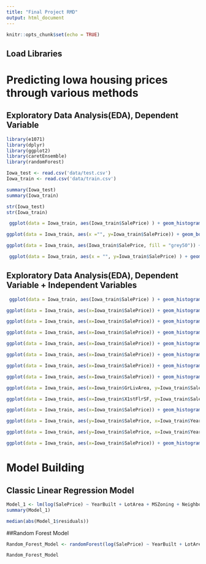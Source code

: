 ```yaml
---
title: "Final Project RMD"
output: html_document
---
```


```r
knitr::opts_chunk$set(echo = TRUE)
```

## Load Libraries

# Predicting Iowa housing prices through various methods

## Exploratory Data Analysis(EDA), Dependent Variable

```r
library(e1071)
library(dplyr)
library(ggplot2)
library(caretEnsemble)
library(randomForest)
```

```r
Iowa_test <- read.csv('data/test.csv')
Iowa_train <- read.csv('data/train.csv')

```

```r
summary(Iowa_test)
summary(Iowa_train)
```

```r
str(Iowa_test)
str(Iowa_train)
```

```r
 ggplot(data = Iowa_train, aes(Iowa_train$SalePrice) ) + geom_histogram() +labs(title = "Distribution of Sale Price", x = "Sale Price", y = "count")
```

```r
ggplot(data = Iowa_train, aes(x ="", y=Iowa_train$SalePrice)) + geom_boxplot() + labs(title = "Distribution of sale price", y = "Sale Price")
```

```r
ggplot(data = Iowa_train, aes(Iowa_train$SalePrice, fill = "grey50")) + geom_density() +labs(title = "Distribution of sale price", x = "Sale Price")
```

```r
 ggplot(data = Iowa_train, aes(x = "", y=Iowa_train$SalePrice) ) + geom_violin() +labs(title = "Distribution of Sale Price", y = "Sale Price")
```

## Exploratory Data Analysis(EDA), Dependent Variable + Independent Variables

```r
 ggplot(data = Iowa_train, aes(Iowa_train$SalePrice) ) + geom_histogram() +facet_grid(~Iowa_train$MSZoning) +labs(title = "Sales Price by Zone", x = "Sale Price", y = "count")
```

```r
ggplot(data = Iowa_train, aes(x=Iowa_train$SalePrice)) + geom_histogram() +facet_wrap(~Iowa_train$MSSubClass) +labs(title = "Comparing sale price by type of dwelling", x = "Child poverty %", y= "Number of counties")
```



```r
ggplot(data = Iowa_train, aes(x=Iowa_train$SalePrice)) + geom_histogram() +facet_wrap(~Iowa_train$OverallQual) +labs(title = "Comparing sale price by type of dwelling", x = "Child poverty %", y= "Number of counties")
```


```r
ggplot(data = Iowa_train, aes(x=Iowa_train$SalePrice)) + geom_histogram() +facet_wrap(~Iowa_train$OverallCond) +labs(title = "Comparing sale price by type of dwelling", x = "Child poverty %", y= "Number of counties")
```

```r
ggplot(data = Iowa_train, aes(x=Iowa_train$SalePrice)) + geom_histogram() +facet_wrap(~Iowa_train$HouseStyle) +labs(title = "Comparing sale price by type of dwelling", x = "Child poverty %", y= "Number of counties")
```

```r
ggplot(data = Iowa_train, aes(x=Iowa_train$SalePrice)) + geom_histogram() +facet_wrap(~Iowa_train$TotRmsAbvGrd) +labs(title = "Comparing sale price by type of dwelling", x = "Child poverty %", y= "Number of counties")
```

```r
ggplot(data = Iowa_train, aes(x=Iowa_train$SalePrice)) + geom_histogram() +facet_wrap(~Iowa_train$KitchenQual) +labs(title = "Comparing sale price by type of dwelling", x = "Child poverty %", y= "Number of counties")
```

```r
ggplot(data = Iowa_train, aes(x=Iowa_train$SalePrice)) + geom_histogram() +facet_wrap(~Iowa_train$BedroomAbvGr) +labs(title = "Comparing sale price by type of dwelling", x = "Child poverty %", y= "Number of counties")
```

```r
ggplot(data = Iowa_train, aes(x=Iowa_train$GrLivArea, y=Iowa_train$SalePrice)) + geom_point() +labs(title = "Comparing sale price by type of dwelling", x = "Child poverty %", y= "Number of counties")
```

```r
ggplot(data = Iowa_train, aes(x=Iowa_train$X1stFlrSF, y=Iowa_train$SalePrice)) + geom_point() +labs(title = "Comparing sale price by type of dwelling", x = "Child poverty %", y= "Number of counties")
```

```r
ggplot(data = Iowa_train, aes(x=Iowa_train$SalePrice)) + geom_histogram() +facet_wrap(~Iowa_train$GarageCars) +labs(title = "Comparing sale price by type of dwelling", x = "Child poverty %", y= "Number of counties")
```

```r
ggplot(data = Iowa_train, aes(y=Iowa_train$SalePrice, x=Iowa_train$YearRemodAdd)) + geom_point()  +labs(title = "Comparing sale price by type of dwelling", x = "Child poverty %", y= "Number of counties")
```

```r
ggplot(data = Iowa_train, aes(y=Iowa_train$SalePrice, x=Iowa_train$YearBuilt)) + geom_point()  +labs(title = "Comparing sale price by type of dwelling", x = "Child poverty %", y= "Number of counties")
```

```r
ggplot(data = Iowa_train, aes(x=Iowa_train$SalePrice)) + geom_histogram() +facet_wrap(~Iowa_train$Neighborhood) +labs(title = "Comparing sale price by type of dwelling", x = "Child poverty %", y= "Number of counties")
```


# Model Building

## Classic Linear Regression Model



```r
Model_1 <- lm(log(SalePrice) ~ YearBuilt + LotArea + MSZoning + Neighborhood + GarageCars + OverallQual + OverallCond + OverallQual*OverallCond +TotRmsAbvGrd + TotRmsAbvGrd*GarageCars  ,  data = Iowa_train)
summary(Model_1)

median(abs(Model_1$residuals))
```

##Random Forest Model
```r
Random_Forest_Model <- randomForest(log(SalePrice) ~ YearBuilt + LotArea + MSZoning + Neighborhood + GarageCars + OverallQual + OverallCond + OverallQual*OverallCond +TotRmsAbvGrd + TotRmsAbvGrd*GarageCars + TotalBsmtSF + Fireplaces + SaleType + HouseStyle + WoodDeckSF + GarageArea + BedroomAbvGr + FullBath + GrLivArea + Foundation + OpenPorchSF + YrSold,   data = Iowa_train, mtry = 7, importance = TRUE, na.action = na.omit)

Random_Forest_Model
```




    